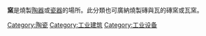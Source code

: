 {{Catnav|頁面分類|人类社会|科技|建筑|建築物}}
{{Catnav|頁面分類|人类社会|文化|建筑|建築物}}
{{Catnav|頁面分類|人文學科|艺术|建筑|建築物}}
{{Catnav|頁面分類|人文學科|艺术|工藝|陶瓷}}

'''窯'''是燒製[[陶器|陶器]]或[[瓷器|瓷器]]的場所。此分類也可廣納燒製磚與瓦的磚窯或瓦窯。

[[Category:陶瓷|Category:陶瓷]]
[[Category:工业建筑‎|Category:工业建筑‎]]
[[Category:工业设备|Category:工业设备]]